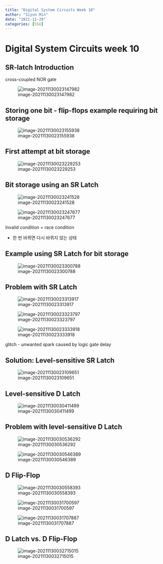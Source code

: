 ```yaml
---
title: "Digital System Circuits Week 10"
author: "Siyun Min"
date: "2021-11-29"
categories: [SSU]
---
```

# Digital System Circuits week 10

## SR-latch Introduction

cross-coupled NOR gate

![image-20211130023147982](./image-20211130023147982.png)

## Storing one bit - flip-flops example requiring bit storage

![image-20211130023155938](./image-20211130023155938.png)

## First attempt at bit storage

![image-20211130023229253](./image-20211130023229253.png)

## Bit storage using an SR Latch

![image-20211130023241528](./image-20211130023241528.png)

![image-20211130023247677](./image-20211130023247677.png)

Invalid condition = race condition

-   한 번 바뀌면 다시 바뀌지 않는 상태

## Example using SR Latch for bit storage

![image-20211130023300788](./image-20211130023300788.png)

## Problem with SR Latch

![image-20211130023313917](./image-20211130023313917.png)

![image-20211130023323797](./image-20211130023323797.png)

![image-20211130023333918](./image-20211130023333918.png)

glitch - unwanted spark caused by logic gate delay

## Solution: Level-sensitive SR Latch

![image-20211130023109651](./image-20211130023109651.png)

## Level-sensitive D Latch

![image-20211130030411499](./image-20211130030411499.png)

## Problem with level-sensitive D Latch

![image-20211130030536292](./image-20211130030536292.png)

![image-20211130030546389](./image-20211130030546389.png)

## D Flip-Flop

![image-20211130030558393](./image-20211130030558393.png)

![image-20211130031700597](./image-20211130031700597.png)

![image-20211130031707887](./image-20211130031707887.png)

## D Latch vs. D Flip-Flop

![image-20211130032715015](./image-20211130032715015.png)
